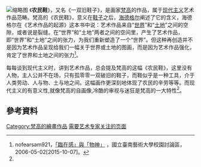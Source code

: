 {{multiple issues|
{{copyedit|time=2015-10-07T06:45:14+00:00}}
{{copypaste|time=2015-10-07T06:45:14+00:00}}
{{expert|subject=艺术|time=2015-10-07T07:12:26+00:00}}
}}
[[File:Vincent_Willem_van_Gogh_118.jpg|缩略图]]
《'''农民鞋'''》，又名《一双旧鞋子》，是画家[[梵高|梵高]]的作品，属于[[现代主义|现代主义]]艺术作品范畴。梵高的《农民鞋》，意义在[[鞋子|鞋子]]之后，[[海德格尔|海德格尔]]阐述了它的含义，海德格尔在《艺术作品的起源》这本书中说：艺术作品来自“[[世界|世界]]”和“[[土地|土地]]”之间的空隙，或者说是裂缝。在“世界”和“土地”两者之间的空间里，产生了艺术作品，即“世界”和“土地”之间的张力，为我们重新塑造了一个“世界”。但这种再创造并不是因为艺术作品呈现给我们一幅关于世界或土地的图画，而是因为艺术作品强化，肯定了世界和土地之间的张力<ref name="a">nofearsam921，[http://webbbs.tnnua.edu.tw/viewtopic.php?t=9712 「臨在感」與「物神」] {{Wayback|url=http://webbbs.tnnua.edu.tw/viewtopic.php?t=9712 |date=20181001063127 }}，國立臺南藝術大學校園討論區，2006-05-02[2015-10-07]。</ref>。

每每谈到现代主义时，讲到艺术作品，总会提及梵高的这幅《农民鞋》，这里没有人物，主人公并不在场，只有孤零零一双破旧的鞋子，而鞋似乎是一种工具，介于人类劳动、人与物、土与地之间。这幅画作更深刻地体现了农民的辛劳等等。而现代主义的有意义性,就像梵高的自画像,冷酷的审视与迷狂是梵高的一大特性<ref name="a" />。

==參考資料==
{{reflist}}
[[Category:梵高的繪畫作品|Category:梵高的繪畫作品]]
[[Category:需要艺术专家关注的页面|需要艺术专家关注的页面]]